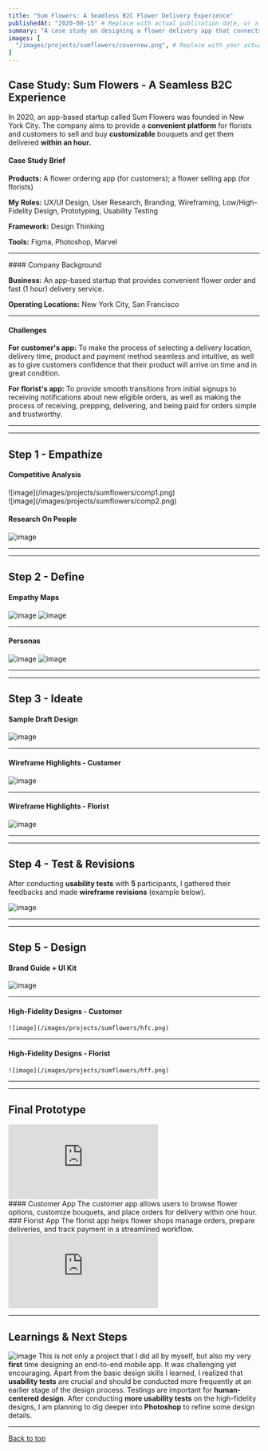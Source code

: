 ```yaml
---
title: "Sum Flowers: A Seamless B2C Flower Delivery Experience"
publishedAt: "2020-08-15" # Replace with actual publication date, or a reasonable estimate
summary: "A case study on designing a flower delivery app that connects florists with customers for customizable bouquets with 1-hour delivery."
images: [
  "/images/projects/sumflowers/covernew.png", # Replace with your actual image path
]
---
```


## Case Study: Sum Flowers - A Seamless B2C Experience

In 2020, an app-based startup called Sum Flowers was founded in New York City. The company aims to provide a **convenient platform** for florists and customers to sell and buy **customizable** bouquets and get them delivered **within an hour.**




#### Case Study Brief

**Products:** A flower ordering app (for customers); a flower selling app (for florists)

**My Roles:** UX/UI Design, User Research, Branding, Wireframing, Low/High-Fidelity Design, Prototyping, Usability Testing

**Framework:** Design Thinking

**Tools:** Figma, Photoshop, Marvel

<hr/>
#### Company Background

**Business:** An app-based startup that provides convenient flower order and fast (1 hour) delivery service.

**Operating Locations:** New York City, San Francisco
<hr/>

#### Challenges

**For customer's app:** To make the process of selecting a delivery location, delivery time, product and payment method seamless and intuitive, as well as to give customers confidence that their product will arrive on time and in great condition.

**For florist's app:** To provide smooth transitions from initial signups to receiving notifications about new eligible orders, as well as making the process of receiving, prepping, delivering, and being paid for orders simple and trustworthy.
<hr/>


***
## Step 1 - Empathize

#### Competitive Analysis

<div
style={{
    display: "flex", 
    flexDirection: "row",
    flexWrap: "wrap",
    alignItems: "start",
    gap: "2rem",  
  }}
>
  <div style={{
    flex: "1 1 100px",
    minWidth: "100px",
          display: "flex",
    flexDirection: "column",
    justifyContent: "center",
    alignItems: "center",
    textAlign: "center",
  }}>
  ![image](/images/projects/sumflowers/comp1.png)
  </div>
  <div style={{
    flex: "1 1 100px",
    minWidth: "100px",
      display: "flex",
    flexDirection: "column",
    justifyContent: "center",
    alignItems: "center",
    textAlign: "center",
  }}>
  ![image](/images/projects/sumflowers/comp2.png)
  </div>
</div>

#### Research On People

![image](/images/projects/sumflowers/rpeople.png)


***
***
## Step 2 - Define

#### Empathy Maps

![image](/images/projects/sumflowers/emp1.png)
![image](/images/projects/sumflowers/emp2.png)

***
#### Personas

![image](/images/projects/sumflowers/per1.jpg)
![image](/images/projects/sumflowers/per2.jpg)


***
***
## Step 3 - Ideate

#### Sample Draft Design

![image](/images/projects/sumflowers/ide.jpg)

***
#### Wireframe Highlights - Customer

![image](/images/projects/sumflowers/ch.png)

***
#### Wireframe Highlights - Florist

![image](/images/projects/sumflowers/fh.png)


***
***
## Step 4 - Test & Revisions

After conducting **usability tests** with **5** participants, I gathered their feedbacks and made **wireframe revisions** (example below).

![image](/images/projects/sumflowers/tst.png)


***
***
## Step 5 - Design

#### Brand Guide + UI Kit

![image](/images/projects/sumflowers/design.png)

***
#### High-Fidelity Designs - Customer


    ![image](/images/projects/sumflowers/hfc.png)

***
#### High-Fidelity Designs - Florist
    ![image](/images/projects/sumflowers/hff.png)


***
***
## Final Prototype



<div style={{ display: "flex",  flexDirection: "row", flexWrap: "wrap", alignItems: "center", gap: "2rem",  margin: "2rem 0",}}>
  <div style={{ flex: "1 1 300px", minWidth: "300px", }}>
<iframe src="https://marvelapp.com/prototype/6c37fg9?emb=1&amp;iosapp=false&amp;frameless=false" width={380} height={791} allowTransparency={true} frameborder="0"></iframe>
  </div>
  <div style={{ flex: "1 1 300px", minWidth: "300px", display: "flex", flexDirection: "column", justifyContent: "left", alignItems: "left", }}>
  #### Customer App
    The customer app allows users to browse flower options, customize bouquets, and place orders for delivery within one hour.
</div>
</div>


<div style={{ display: "flex",  flexDirection: "row", flexWrap: "wrap", alignItems: "center", gap: "2rem",  margin: "2rem 0",}}>
  <div style={{ flex: "1 1 300px", minWidth: "300px", display: "flex", flexDirection: "column", justifyContent: "left", alignItems: "left", }}>
  ### Florist App
    The florist app helps flower shops manage orders, prepare deliveries, and track payment in a streamlined workflow.
</div>
  <div style={{ flex: "1 1 300px", minWidth: "300px", }}>
<iframe src="https://marvelapp.com/prototype/277312f6?emb=1&amp;iosapp=false&amp;frameless=false" width={380} height={791} allowTransparency={true} frameborder="0"></iframe>
  </div>
  
</div>

***
## Learnings & Next Steps
![image](/images/projects/sumflowers/learn.jpeg)
This is not only a project that I did all by myself, but also my very **first** time designing an end-to-end mobile app. It was challenging yet encouraging. Apart from the basic design skills I learned, I realized that **usability tests** are crucial and should be conducted more frequently at an earlier stage of the design process. Testings are important for **human-centered design**. After conducting **more usability tests** on the high-fidelity designs, I am planning to dig deeper into **Photoshop** to refine some design details.

---

[Back to top](#)